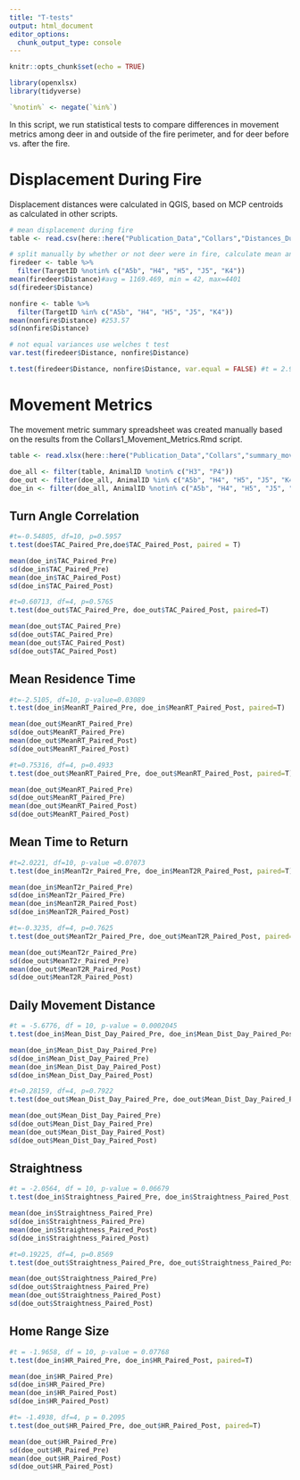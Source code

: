 ```yaml
---
title: "T-tests"
output: html_document
editor_options: 
  chunk_output_type: console
---
```


```r
knitr::opts_chunk$set(echo = TRUE)
```

```r
library(openxlsx)
library(tidyverse)

`%notin%` <- negate(`%in%`)
```

In this script, we run statistical tests to compare differences in movement metrics among deer in and outside of the fire perimeter, and for deer before vs. after the fire.

# Displacement During Fire

Displacement distances were calculated in QGIS, based on MCP centroids as calculated in other scripts.
```r
# mean displacement during fire
table <- read.csv(here::here("Publication_Data","Collars","Distances_During_Fire_QGIS.csv"))

# split manually by whether or not deer were in fire, calculate mean and SD
firedeer <- table %>% 
  filter(TargetID %notin% c("A5b", "H4", "H5", "J5", "K4"))
mean(firedeer$Distance)#avg = 1169.469, min = 42, max=4401
sd(firedeer$Distance)

nonfire <- table %>% 
  filter(TargetID %in% c("A5b", "H4", "H5", "J5", "K4"))
mean(nonfire$Distance) #253.57
sd(nonfire$Distance)

# not equal variances use welches t test
var.test(firedeer$Distance, nonfire$Distance)

t.test(firedeer$Distance, nonfire$Distance, var.equal = FALSE) #t = 2.9707, df = 12.636, p-value = 0.0111

```

# Movement Metrics

The movement metric summary spreadsheet was created manually based on the results from the Collars1_Movement_Metrics.Rmd script.
```r
table <- read.xlsx(here::here("Publication_Data","Collars","summary_move_collars.xlsx"))

doe_all <- filter(table, AnimalID %notin% c("H3", "P4"))
doe_out <- filter(doe_all, AnimalID %in% c("A5b", "H4", "H5", "J5", "K4"))
doe_in <- filter(doe_all, AnimalID %notin% c("A5b", "H4", "H5", "J5", "K4"))
```

## Turn Angle Correlation

```r
#t=-0.54805, df=10, p=0.5957
t.test(doe$TAC_Paired_Pre,doe$TAC_Paired_Post, paired = T)

mean(doe_in$TAC_Paired_Pre)
sd(doe_in$TAC_Paired_Pre)
mean(doe_in$TAC_Paired_Post)
sd(doe_in$TAC_Paired_Post)

#t=0.60713, df=4, p=0.5765 
t.test(doe_out$TAC_Paired_Pre, doe_out$TAC_Paired_Post, paired=T)

mean(doe_out$TAC_Paired_Pre)
sd(doe_out$TAC_Paired_Pre)
mean(doe_out$TAC_Paired_Post)
sd(doe_out$TAC_Paired_Post)
```


## Mean Residence Time

```r
#t=-2.5105, df=10, p-value=0.03089
t.test(doe_in$MeanRT_Paired_Pre, doe_in$MeanRT_Paired_Post, paired=T)

mean(doe_out$MeanRT_Paired_Pre)
sd(doe_out$MeanRT_Paired_Pre)
mean(doe_out$MeanRT_Paired_Post)
sd(doe_out$MeanRT_Paired_Post)

#t=0.75316, df=4, p=0.4933
t.test(doe_out$MeanRT_Paired_Pre, doe_out$MeanRT_Paired_Post, paired=T)

mean(doe_out$MeanRT_Paired_Pre)
sd(doe_out$MeanRT_Paired_Pre)
mean(doe_out$MeanRT_Paired_Post)
sd(doe_out$MeanRT_Paired_Post)
```


## Mean Time to Return

```r
#t=2.0221, df=10, p-value =0.07073
t.test(doe_in$MeanT2r_Paired_Pre, doe_in$MeanT2R_Paired_Post, paired=T)

mean(doe_in$MeanT2r_Paired_Pre)
sd(doe_in$MeanT2r_Paired_Pre)
mean(doe_in$MeanT2R_Paired_Post)
sd(doe_in$MeanT2R_Paired_Post)

#t=-0.3235, df=4, p=0.7625
t.test(doe_out$MeanT2r_Paired_Pre, doe_out$MeanT2R_Paired_Post, paired=T)

mean(doe_out$MeanT2r_Paired_Pre)
sd(doe_out$MeanT2r_Paired_Pre)
mean(doe_out$MeanT2R_Paired_Post)
sd(doe_out$MeanT2R_Paired_Post)
```


## Daily Movement Distance

```r
#t = -5.6776, df = 10, p-value = 0.0002045
t.test(doe_in$Mean_Dist_Day_Paired_Pre, doe_in$Mean_Dist_Day_Paired_Post, paired=T)

mean(doe_in$Mean_Dist_Day_Paired_Pre)
sd(doe_in$Mean_Dist_Day_Paired_Pre)
mean(doe_in$Mean_Dist_Day_Paired_Post)
sd(doe_in$Mean_Dist_Day_Paired_Post)

#t=0.28159, df=4, p=0.7922
t.test(doe_out$Mean_Dist_Day_Paired_Pre, doe_out$Mean_Dist_Day_Paired_Post, paired=T)

mean(doe_out$Mean_Dist_Day_Paired_Pre)
sd(doe_out$Mean_Dist_Day_Paired_Pre)
mean(doe_out$Mean_Dist_Day_Paired_Post)
sd(doe_out$Mean_Dist_Day_Paired_Post)

```


## Straightness

```r
#t = -2.0564, df = 10, p-value = 0.06679
t.test(doe_in$Straightness_Paired_Pre, doe_in$Straightness_Paired_Post, paired=T)

mean(doe_in$Straightness_Paired_Pre)
sd(doe_in$Straightness_Paired_Pre)
mean(doe_in$Straightness_Paired_Post)
sd(doe_in$Straightness_Paired_Post)

#t=0.19225, df=4, p=0.8569
t.test(doe_out$Straightness_Paired_Pre, doe_out$Straightness_Paired_Post, paired=T)

mean(doe_out$Straightness_Paired_Pre)
sd(doe_out$Straightness_Paired_Pre)
mean(doe_out$Straightness_Paired_Post)
sd(doe_out$Straightness_Paired_Post)
```

## Home Range Size

```r
#t = -1.9658, df = 10, p-value = 0.07768
t.test(doe_in$HR_Paired_Pre, doe_in$HR_Paired_Post, paired=T)

mean(doe_in$HR_Paired_Pre)
sd(doe_in$HR_Paired_Pre)
mean(doe_in$HR_Paired_Post)
sd(doe_in$HR_Paired_Post)

#t= -1.4938, df=4, p = 0.2095
t.test(doe_out$HR_Paired_Pre, doe_out$HR_Paired_Post, paired=T)

mean(doe_out$HR_Paired_Pre)
sd(doe_out$HR_Paired_Pre)
mean(doe_out$HR_Paired_Post)
sd(doe_out$HR_Paired_Post)
```

